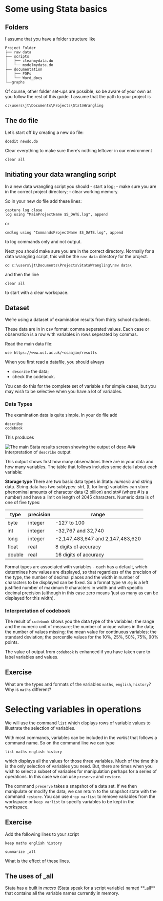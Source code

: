 # Some using Stata basics

## Folders

I assume that you have a folder structure like

```
Project Folder
├── raw data
├── scripts
│   ├── cleanmydata.do
│   └── modelmydata.do
├── documentation
│   ├── PDFs
│   └── Word_docs
└──graphs
```
 
 Of course, other folder set-ups are possible, so be aware of your own as you follow the rest of this guide.  I assume that the path to your project is
 
 `c:\users\jt\Documents\Projects\StataWrangling`


## The do file

Let's start off by creating a new do file:

```
doedit newdo.do
```

Clear everything to make sure there's nothing leftover in our environment

```
clear all
```

## Initiating your data wrangling script

In a new data wrangling script you should
 - start a log;
 - make sure you are in the correct project directory;
 - clear working memory.

So in your new do file add these lines:

```
capture log close
log using "MainProjectName $S_DATE.log", append
```
or
```
cmdlog using "CommandsProjectName $S_DATE.log", append
```
to log commands only and not output.

Next you should make sure you are in the correct directory.  Normally for a data wrangling script, this will be the `raw data` directory for the project.

```
cd c:\users\jt\Documents\Projects\StataWrangling\raw data\
```

and then the line

```
clear all
```

to start with a clear workspace.

## Dataset

We're using a dataset of examination results from thirty school students.

These data are in in csv format: comma seperated values.  Each case or observation is a row with variables in rows seperated by commas.

Read the main data file:

```
use https://www.ucl.ac.uk/~ccaajim/results
```

When you first read a datafile, you should always

 * `describe` the data;
 * check the codebook.

You can do this for the complete set of variable s for simple cases, but you may wish to be selective when you have a lot of variables.  

### Data Types

The examination data is quite simple.  In your do file add

```
describe
codebook
```
This produces

![The main Stata results screen showing the output of desc](./images/describeoutput1.png)
### Interpretation of `describe` output

This output shows first how many observations there are in your data and how many variables.  The table that follows includes some detail about each variable:

**Storage type** There are two basic data types in Stata: *numeric* and *string* data.  String data has two subtypes: strL (L for long) variables can store phenominal amounts of character data (2 billion) and str# (where # is a number) and have a limit on length of 2045 characters.
Numeric data is of one of five types:

|type|precision|range|
|----|---------|----|
|byte|integer  |-127 to 100|
|int |integer  |-32,767 and 32,740|
|long|integer  |-2,147,483,647 and 2,147,483,620|
|float|real    |8 digits of accuracy|
|double|real   |16 digits of accuracy|

Format types are associated with variables - each has a default, which determines how values are displayed, so that regardless of the precision of the type, the number of decimal places and the width in number of characters to be displayed can be fixed.  So a format type `%9.0g` is a left justified number of maximum 9 characters in width and with specific decimal precision (although in this case zero means 'just as many as can be displayed for this width).

### Interpretation of codebook

The result of `codebook` shows you the data type of the variables; the range and the numeric unit of measure; the number of unique values in the data; the number of values missing; the mean value for continuous variables; the standard deviation; the percentile values for the 10%, 25%, 50%, 75%, 90% points.

The value of output from `codebook` is enhanced if you have taken care to label variables and values.

## Exercise 

What are the types and formats of the variables `maths`, `english`, `history`?  Why is `maths` different?

# Selecting variables in operations

We will use the command `list` which displays rows of variable values to illustrate the selection of variables.

With most commands, variables can be included in the *varlist* that follows a command name.  So on the command line we can type

```
list maths english history
```

which displays all the values for those three variables.  Much of the time this is the only selection of variables you need.  But, there are times when you wish to select a subset of variables for manipulation perhaps for a series of operations.  In this case we can use `preserve` and `restore`.

The command `preserve` takes a snapshot of a data set.  If we then manipulate or modify the data, we can return to the snapshot state with the command `restore`.  You can use `drop varlist` to remove variables from the workspace or `keep varlist` to specify variables to be kept in the workspace.

## Exercise

Add the following lines to your script

```
keep maths english history

summarize _all

```

What is the effect of these lines.

## The uses of _all

Stata has a built in *macro* (Stata speak for a script variable) named **_all** that contains all the variable names currently in memory.